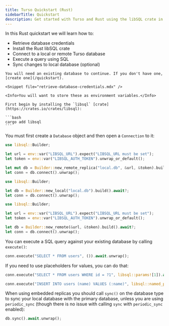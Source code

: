 ```yaml
---
title: Turso Quickstart (Rust)
sidebarTitle: Quickstart
description: Get started with Turso and Rust using the libSQL crate in a few simple steps
---
```


In this Rust quickstart we will learn how to:

- Retrieve database credentials
- Install the Rust libSQL crate
- Connect to a local or remote Turso database
- Execute a query using SQL
- Sync changes to local database (optional)

<Steps>
  <Step title="Retrieve database credentials">

    You will need an existing database to continue. If you don't have one, [create one](/quickstart).

    <Snippet file="retrieve-database-credentials.mdx" />

    <Info>You will want to store these as environment variables.</Info>

  </Step>

  <Step title="Install">

    First begin by installing the `libsql` [crate](https://crates.io/crates/libsql):

    ```bash
    cargo add libsql
    ```

  </Step>

  <Step title="Connect">

You must first create a `Database` object and then open a `Connection` to it:

<AccordionGroup>
  <Accordion title="Embedded Replicas">

```rust
use libsql::Builder;

let url = env::var("LIBSQL_URL").expect("LIBSQL_URL must be set");
let token = env::var("LIBSQL_AUTH_TOKEN").unwrap_or_default();

let mut db = Builder::new_remote_replica("local.db", &url, &token).build().await.unwrap();
let conn = db.connect().unwrap();
```

  </Accordion>
  <Accordion title="Local only">

```rust
use libsql::Builder;

let db = Builder::new_local("local.db").build().await?;
let conn = db.connect().unwrap();
```

  </Accordion>
  <Accordion title="Remote only">

```rust
use libsql::Builder;

let url = env::var("LIBSQL_URL").expect("LIBSQL_URL must be set");
let token = env::var("LIBSQL_AUTH_TOKEN").unwrap_or_default();

let db = Builder::new_remote(&url, &token).build().await?;
let conn = db.connect().unwrap();
```

  </Accordion>
</AccordionGroup>

  </Step>

  <Step title="Execute">

You can execute a SQL query against your existing database by calling `execute()`:

```rust
conn.execute("SELECT * FROM users", ()).await.unwrap();
```

If you need to use placeholders for values, you can do that:

<CodeGroup>

```rust Positional
conn.execute("SELECT * FROM users WHERE id = ?1", libsql::params![1]).await?;
```

```rust Named
conn.execute("INSERT INTO users (name) VALUES (:name)", libsql::named_params! { ":name": "Iku" }).await?;
```

</CodeGroup>

  </Step>

  <Step title="Sync (Embedded Replicas only)">

When using embedded replicas you should call `sync()` on the database type to sync your local database with the primary database, unless you are using `periodic_sync` (though there is no issue with calling `sync` with `periodic_sync` enabled):

```rust
db.sync().await.unwrap();
```

  </Step>
</Steps>
